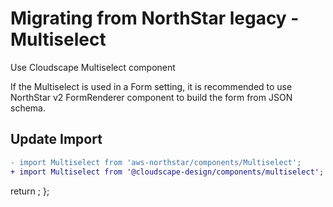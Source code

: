 
<Meta title="Migration/Multiselect" />

# Migrating from NorthStar legacy - Multiselect

Use <Link href='https://cloudscape.design/components/multiselect' target='_blank' external>Cloudscape Multiselect component</Link>

If the Multiselect is used in a Form setting, it is recommended to 
use <Link href='https://aws.github.io/aws-northstar/?path=/story/components-formrenderer--default' target='_blank' external>NorthStar v2 FormRenderer component</Link> 
to build the form from JSON schema.

## Update Import

```diff
- import Multiselect from 'aws-northstar/components/Multiselect';
+ import Multiselect from '@cloudscape-design/components/multiselect';
```

  return <SyntaxHighlighter/>;
};